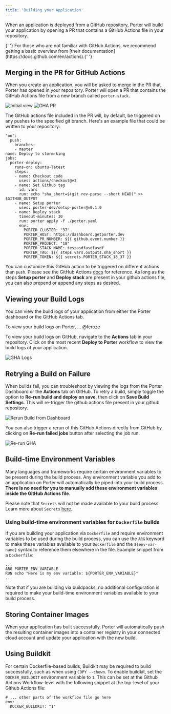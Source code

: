 ```yaml
---
title: 'Building your Application'
---
```


When an application is deployed from a GitHub repository, Porter will build your application by opening a PR that contains a GitHub Actions file in your repository.

<Info>
  {' '}
  For those who are not familiar with GitHub Actions, we recommend getting a basic
  overview from [their documentation](https://docs.github.com/en/actions).{' '}
</Info>

## Merging in the PR for GitHub Actions

When you create an application, you will be asked to merge in the PR that Porter has opened in your repository. Porter will open a PR that contains the GitHub Actions file from a new branch called `porter-stack`.

![Initial view](/images/deploying-applications/initial-deploy-screen.png)
![GHA PR](/images/deploying-applications/gha-pr.png)

The GitHub actions file included in the PR will, by default, be triggered on any pushes to the specified git branch. Here's an example file that could be written to your repository:

```
"on":
  push:
    branches:
    - master
name: Deploy to storm-king
jobs:
  porter-deploy:
    runs-on: ubuntu-latest
    steps:
    - name: Checkout code
      uses: actions/checkout@v3
    - name: Set Github tag
      id: vars
      run: echo "sha_short=$(git rev-parse --short HEAD)" >> $GITHUB_OUTPUT
    - name: Setup porter
      uses: porter-dev/setup-porter@v0.1.0
    - name: Deploy stack
      timeout-minutes: 30
      run: porter apply -f ./porter.yaml
      env:
        PORTER_CLUSTER: "37"
        PORTER_HOST: https://dashboard.getporter.dev
        PORTER_PR_NUMBER: ${{ github.event.number }}
        PORTER_PROJECT: "18"
        PORTER_STACK_NAME: testasdfasdfasdf
        PORTER_TAG: ${{ steps.vars.outputs.sha_short }}
        PORTER_TOKEN: ${{ secrets.PORTER_STACK_18_37 }}
```

You can customize this GitHub action to be triggered on different actions than `push`. Please see the GitHub Actions [docs](https://docs.github.com/en/actions) for reference.
As long as the steps **Setup porter** and **Deploy stack** are present in your github actions file, you can also prepend or append any steps as desired.

## Viewing your Build Logs

You can view the build logs of your application from either the Porter dashboard or the GitHub Actions tab.

To view your build logs on Porter, ... @feroze

To view your build logs on GitHub, navigate to the **Actions** tab in your repository. Click on the most recent **Deploy to Porter** workflow to view the build logs of your application.

![GHA Logs](/images/deploying-applications/gha-logs.png)

## Retrying a Build on Failure

When builds fail, you can troubleshoot by viewing the logs from the Porter Dashboard or the **Actions** tab on GitHub.
To retry a build, simply toggle the option to **Re-run build and deploy on save**, then click on **Save Build Settings**. This will re-trigger the github actions file present in your github repository.

![Rerun Build from Dashboard](/images/deploying-applications/rerun-build.png)

You can also trigger a rerun of this GitHub Actions directly from GitHub by clicking on **Re-run failed jobs** button after selecting the job run.

![Re-run GHA](/images/deploying-applications/rerun-gha.png)

## Build-time Environment Variables

Many languages and frameworks require certain environment variables to be present during the build process. Any environment variable you add to an application on Porter will
automatically be piped into your build process. **There is no need for you to manually add these environment variables inside the GitHub Actions file**.

Please note that `Secrets` will not be made available to your build process. Learn more about `Secrets` [here](/configure/environment-groups).

### Using build-time environment variables for `Dockerfile` builds

If you are building your application via `Dockerfile` and require environment variables to be used during the build process, you can use the `ARG` keyword to make these variables available to your `Dockerfile` and the `${env-var-name}` syntax to reference them elsewhere in the file. Example snippet from a `Dockerfile`:

```
...
ARG PORTER_ENV_VARIABLE
RUN echo "Here is my env variable: ${PORTER_ENV_VARIABLE}"
...
```

Note that if you are building via buildpacks, no additional configuration is required to make your build-time environment variables available to your build process.

## Storing Container Images

When your application has built successfully, Porter will automatically push the resulting container images into a container registry in your connected cloud account and update your application with the new build.

## Using Buildkit

For certain Dockerfile-based builds, Buildkit may be required to build successfully, such as when using `COPY --chown`. To enable buildkit, set the `DOCKER_BUILDKIT` environment variable to `1`. This can be set at the Github Actions Workflow-level with the following snippet at the top-level of your Github Actions file:

```
# ... other parts of the workflow file go here
env:
  DOCKER_BUILDKIT: "1"
```
